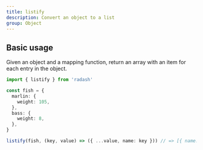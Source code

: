 ```yaml
---
title: listify
description: Convert an object to a list
group: Object
---
```


## Basic usage

Given an object and a mapping function, return an array with an item for each entry in the object.

```ts
import { listify } from 'radash'

const fish = {
  marlin: {
    weight: 105,
  },
  bass: {
    weight: 8,
  },
}

listify(fish, (key, value) => ({ ...value, name: key })) // => [{ name: 'marlin', weight: 105 }, { name: 'bass', weight: 8 }]
```
